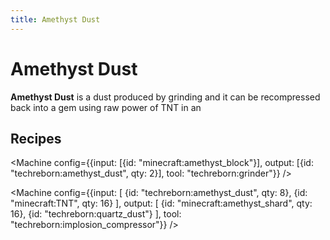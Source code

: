 ```yaml
---
title: Amethyst Dust
---
```


<ItemImage file="amethyst_dust" alt="Amethyst Dust" size="200" />

# Amethyst Dust

**Amethyst Dust** is a dust produced by grinding and it can be recompressed back into a gem using raw power of TNT in an <McItem slug="techreborn:implosion_compressor" />

## Recipes

<Machine config={{input: [{id: "minecraft:amethyst_block"}], output: [{id: "techreborn:amethyst_dust", qty: 2}], tool: "techreborn:grinder"}} />

<Machine config={{input: [
  {id: "techreborn:amethyst_dust", qty: 8},
  {id: "minecraft:TNT", qty: 16}
], output: [
  {id: "minecraft:amethyst_shard", qty: 16},
  {id: "techreborn:quartz_dust"}
], tool: "techreborn:implosion_compressor"}} />
